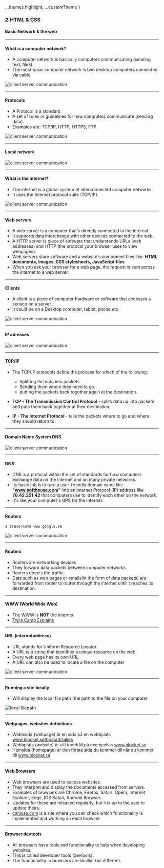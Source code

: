 
  ...themes.highlight,
  ...customTheme
}


### 2.HTML & CSS
#### Basic Network & the web


---

#### What is a computer network?

* A computer network is basically computers communicating (sending text, files).
* The most basic computer network is two desktop computers connected via cable.

<img src={img1} alt="client server communication"/>


---

#### Protocols
	
* A Protocol is a standard.
* A set of rules or guidelines for how computers communicate (sending data).
* Examples are: TCP/IP, HTTP, HTTPS, FTP.
	
<img src={img2} alt="client server communication"/>


---

#### Local network
<img src={img3} alt="client server communication"/>


---

#### What is the internet?

* The internet is a global system of interconnected computer networks.
* It uses the Internet protocol suite (TCP/IP).

<img src={img4} alt="client server communication"/>


---

#### Web servers

* A web server is a computer that's directly connected to the internet.
* It supports data interchange with other devices connected to the web.
* A HTTP server is piece of software that understands URLs (web addresses) and HTTP (the protocol your browser uses to view webpages).
* Web servers store software and a website's component files like: **HTML documents, Images, CSS stylesheets, JavaScript files**
* When you ask your browser for a web page, the request is sent across the internet to a web server.



---

#### Clients

* A client is a piece of computer hardware or software that accesses a service on a server.
* It could be on a Desktop computer, tablet, phone etc.


<img  src="../../../media/html-css-images/html-css-2/client.png" alt="client server communication"/>


---

#### IP adresses
<img src={img5} alt="client server communication"/>


---

#### TCP/IP

* The TCP/IP protocols define the process for which of the following:
  * Splitting the data into packets.
  * Sending them where they need to go.
  * putting the packets back together again at the destination.

* **TCP - The Transmission Control Protocol** - splits data up into packets and puts them back together at their destination.
* **IP - The Internet Protocol** - tells the packets where to go and where they should return to.



---

#### Domain Name System DNS
<img src={img6} alt="client server communication"/>


---

#### DNS

* DNS is a protocol within the set of standards for how computers exchange data on the Internet and on many private networks.
* Its basic job is to turn a user-friendly domain name like **"www.softhouse.com"** into an Internet Protocol (IP) address like **70.42.251.42** that computers use to identify each other on the network.
* It's like your computer's GPS for the Internet.



---

#### Routers
```Shell
$ traceroute www.google.se
```

<img src={img7} alt="client server communication"/>


---

#### Routers

* Routers are networking devices.
* They forward data packets between computer networks.
* Routers directs the traffic.
* Data such as web pages or emails(in the form of data packets) are forwarded from router to router through the internet until it reaches its destination.



---

#### WWW (World Wide Web)

* The WWW is **NOT** the internet
* <a href="https://www.youtube.com/watch?v=J8hzJxb0rpc" target="_blank">Twila Camp Explains</a>



---

#### URL (internetaddress)

* URL stands for Uniform Resource Locator.
* A URL is a string that identifies a unique resource on the web
* Every web page has its own URL.
* A URL can also be used to locate a file on the computer

<img src={img8} alt="client server communication"/>


---

#### Running a site locally

* Will display the local file path (the path to the file on your computer

<img src={img9} alt="local filepath"/>


---

#### Webpages, websites definitions

* Webbsida (webpage) är en sida på en webbplats <a href="https://www.blocket.se/bostad/saljes" target="_blank">www.blocket.se/bostad/saljes</a>
* Webbplats (website) är allt innehåll på exempelvis <a href="http://www.blocket.se" target="_blank">www.blocket.se</a>
* Hemsida (homepage) är den första sida du kommer till när du kommer till <a href="http://www.blocket.se" target="_blank">www.blocket.se</a>



---

#### Web Browsers

* Web browsers are used to access websites.
* They interpret and display the documents accessed from servers.
* Examples of browsers are Chrome, Firefox, Safari, Opera, Internet Explorer, Edge, IOS Safari, Android Browser.
* Updates for these are released regularly, but it is up to the user to update theirs.
* <a href="https://caniuse.com/#search=css" target="_blank">caniuse.com</a> is a site where you can check which functionality is implemented and working on each browser.



---

#### Browser devtools

* All browsers have tools and functionality to help when developing websites.
* This is called developer tools (devtools).
* The functionality in browsers are similiar but different.